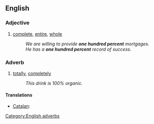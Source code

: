 ==English==

===Adjective===
{{en-adj|head=[[one]] [[hundred]] [[percent]]|-}}

# [[complete]], [[entire]], [[whole]]
#:''We are willing to provide '''one hundred percent''' mortgages.''
#:''He has a '''one hundred percent''' record of success.''

===Adverb===
{{en-adv|head=[[one]] [[hundred]] [[percent]]|-}}

# [[totally]], [[completely]]
#: ''This drink is 100% organic.''

====Translations====
{{trans-top|totally}}
* [[Catalan]]: {{t|ca|cent per cent}}
{{trans-mid}}
{{trans-bottom}}

[[Category:English adverbs]]